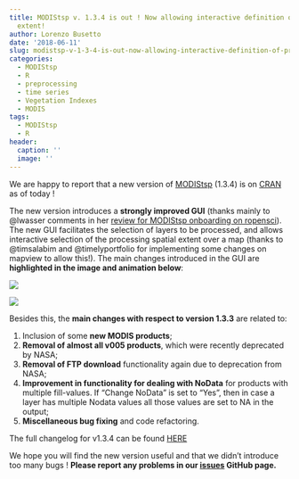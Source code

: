 ```yaml
---
title: MODIStsp v. 1.3.4 is out ! Now allowing interactive definition of processing
  extent!
author: Lorenzo Busetto
date: '2018-06-11'
slug: modistsp-v-1-3-4-is-out-now-allowing-interactive-definition-of-processing-extent
categories:
  - MODIStsp
  - R
  - preprocessing
  - time series
  - Vegetation Indexes
  - MODIS
tags:
  - MODIStsp
  - R
header:
  caption: ''
  image: ''
---
```


We are happy to report that a new version of [MODIStsp](http://ropensci.github.io/MODIStsp/) (1.3.4) is on [CRAN](https://cran.r-project.org/web/packages/MODIStsp/index.html) as of today ! 

The new version introduces a **strongly improved GUI** (thanks mainly to @lwasser
comments in her [review for MODIStsp onboarding on ropensci](https://github.com/ropensci/onboarding/issues/184)). The new GUI facilitates 
the selection of layers to be processed, and allows interactive selection of 
the processing spatial extent over a map (thanks to @timsalabim and @timelyportfolio 
for implementing some changes on mapview to allow this!). The main changes introduced in the GUI are
__highlighted in the image and animation below__: 

![](/post/2018-06-11-modistsp-v-1-3-4-is-out-now-allowing-interactive-definition-of-processing-extent_files/MODIStsp_newgui.png)

![](/post/2018-06-11-modistsp-v-1-3-4-is-out-now-allowing-interactive-definition-of-processing-extent_files/animation_1.gif)

Besides this, the **main changes with respect to version 1.3.3** are related to:

1. Inclusion of some __new MODIS products__;
2. __Removal of almost all v005 products__, which were recently deprecated by NASA;
3. __Removal of FTP download__ functionality again due to deprecation from NASA; 
4. __Improvement in functionality for dealing with NoData__ for products with multiple
fill-values. If "Change NoData" is set to "Yes", then in case a layer
has multiple Nodata values all those values are set to NA in the output;
5. __Miscellaneous bug fixing__ and code refactoring.

The full changelog for v1.3.4 can be found [HERE](https://github.com/ropensci/MODIStsp/releases/tag/v1.3.4)

We hope you will find the new version useful and that we didn't introduce too
many bugs ! **Please report any problems in our 
[issues](https://github.com/ropensci/MODIStsp/issues) GitHub page.**
